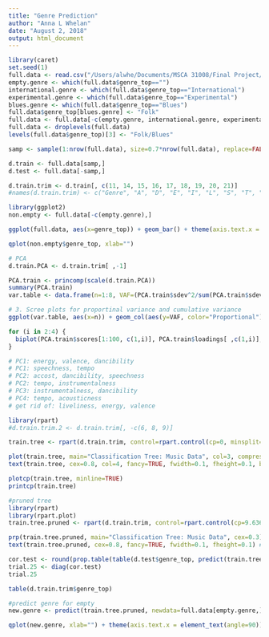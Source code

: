 ---
title: "Genre Prediction"
author: "Anna L Whelan"
date: "August 2, 2018"
output: html_document
---

```{r}
library(caret)
set.seed(1)
full.data <- read.csv("/Users/alwhe/Documents/MSCA 31008/Final Project/Project_Data.csv")
empty.genre <- which(full.data$genre_top=="")
international.genre <- which(full.data$genre_top=="International")
experimental.genre <- which(full.data$genre_top=="Experimental")
blues.genre <- which(full.data$genre_top=="Blues")
full.data$genre_top[blues.genre] <- "Folk"
full.data <- full.data[-c(empty.genre, international.genre, experimental.genre),]
full.data <- droplevels(full.data)
levels(full.data$genre_top)[3] <- "Folk/Blues"

samp <- sample(1:nrow(full.data), size=0.7*nrow(full.data), replace=FALSE)

d.train <- full.data[samp,]
d.test <- full.data[-samp,]

d.train.trim <- d.train[, c(11, 14, 15, 16, 17, 18, 19, 20, 21)]
#names(d.train.trim) <- c("Genre", "A", "D", "E", "I", "L", "S", "T", "V")

library(ggplot2)
non.empty <- full.data[-c(empty.genre),]

ggplot(full.data, aes(x=genre_top)) + geom_bar() + theme(axis.text.x = element_text(angle=90), axis.title.y=element_blank(), axis.title.x=element_blank()) + ggtitle("Genre Frequency")

qplot(non.empty$genre_top, xlab="")

```


```{r}
# PCA
d.train.PCA <- d.train.trim[ ,-1]

PCA.train <- princomp(scale(d.train.PCA))
summary(PCA.train)
var.table <- data.frame(n=1:8, VAF=(PCA.train$sdev^2/sum(PCA.train$sdev^2)), cum_VAF=cumsum(PCA.train$sdev^2/sum(PCA.train$sdev^2)))

# 3. Scree plots for proportinal variance and cumulative variance
ggplot(var.table, aes(x=n)) + geom_col(aes(y=VAF, color="Proportional"), width=0.1) + labs(x="Principal Component", y="Variance")

for (i in 2:4) {
  biplot(PCA.train$scores[1:100, c(1,i)], PCA.train$loadings[ ,c(1,i)], cex=0.6, col=c(4,6))
}

# PC1: energy, valence, dancibility
# PC1: speechness, tempo
# PC2: accost, dancibility, speechness
# PC2: tempo, instrumentalness
# PC3: instrumentalness, dancibility
# PC4: tempo, acousticness
# get rid of: liveliness, energy, valence

```


```{r}
library(rpart)
#d.train.trim.2 <- d.train.trim[, -c(6, 8, 9)]

train.tree <- rpart(d.train.trim, control=rpart.control(cp=0, minsplit=25, xval=20, maxsurrogate=0))

plot(train.tree, main="Classification Tree: Music Data", col=3, compress=TRUE, branch=0.2, uniform=TRUE)
text(train.tree, cex=0.8, col=4, fancy=TRUE, fwidth=0.1, fheight=0.1, bg=c(5))

plotcp(train.tree, minline=TRUE)
printcp(train.tree)

```

```{r}
#pruned tree
library(rpart)
library(rpart.plot)
train.tree.pruned <- rpart(d.train.trim, control=rpart.control(cp=9.6360e-04, minsplit=25, xval=20, maxsurrogate=0))

prp(train.tree.pruned, main="Classification Tree: Music Data", cex=0.3)# col=3, compress=FALSE, branch=0.9, uniform=TRUE)
text(train.tree.pruned, cex=0.8, fancy=TRUE, fwidth=0.1, fheight=0.1) # fancy=TRUE, fwidth=0.1, fheight=0.1, bg=c(5))

```


```{r}

cor.test <- round(prop.table(table(d.test$genre_top, predict(train.tree.pruned, newdata=d.test, type="class")),1),2)
trial.25 <- diag(cor.test)
trial.25

```


```{r}
table(d.train.trim$genre_top)
```

```{r}
#predict genre for empty
new.genre <- predict(train.tree.pruned, newdata=full.data[empty.genre,], type="class")

qplot(new.genre, xlab="") + theme(axis.text.x = element_text(angle=90))

```

